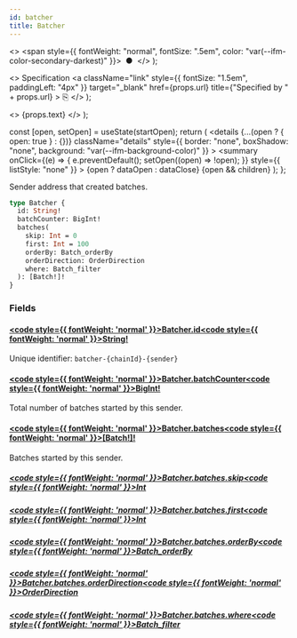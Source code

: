 ```yaml
---
id: batcher
title: Batcher
---
```


<head>
  <meta content="noindex" name="robots" />
  <meta charset="utf-8" />
</head>

  <>
    <span style={{ fontWeight: "normal", fontSize: ".5em", color: "var(--ifm-color-secondary-darkest)" }}>
      &nbsp;●&nbsp;
    </span>
  </>
);

  <>
    Specification
    <a
      className="link"
      style={{ fontSize: "1.5em", paddingLeft: "4px" }}
      target="_blank"
      href={props.url}
      title={"Specified by " + props.url}
    >
      ⎘
    </a>
  </>
);

  <>
    <span className={props.class}>{props.text}</span>
  </>
);


  const [open, setOpen] = useState(startOpen);
  return (
    <details
      {...(open ? { open: true } : {})}
      className="details"
      style={{ border: "none", boxShadow: "none", background: "var(--ifm-background-color)" }}
    >
      <summary
        onClick={(e) => {
          e.preventDefault();
          setOpen((open) => !open);
        }}
        style={{ listStyle: "none" }}
      >
        {open ? dataOpen : dataClose}
      </summary>
      {open && children}
    </details>
  );
};

Sender address that created batches.

```graphql
type Batcher {
  id: String!
  batchCounter: BigInt!
  batches(
    skip: Int = 0
    first: Int = 100
    orderBy: Batch_orderBy
    orderDirection: OrderDirection
    where: Batch_filter
  ): [Batch!]!
}
```

### Fields

#### [<code style={{ fontWeight: 'normal' }}>Batcher.<b>id</b></code>](#)<Bullet />[<code style={{ fontWeight: 'normal' }}><b>String!</b></code>](/docs/api/flow/graphql/the-graph/scalars/string.mdx) <Badge class="badge badge--secondary badge--non_null" text="non-null"/> <Badge class="badge badge--secondary " text="scalar"/>

Unique identifier: `batcher-{chainId}-{sender}`

#### [<code style={{ fontWeight: 'normal' }}>Batcher.<b>batchCounter</b></code>](#)<Bullet />[<code style={{ fontWeight: 'normal' }}><b>BigInt!</b></code>](/docs/api/flow/graphql/the-graph/scalars/big-int.mdx) <Badge class="badge badge--secondary badge--non_null" text="non-null"/> <Badge class="badge badge--secondary " text="scalar"/>

Total number of batches started by this sender.

#### [<code style={{ fontWeight: 'normal' }}>Batcher.<b>batches</b></code>](#)<Bullet />[<code style={{ fontWeight: 'normal' }}><b>[Batch!]!</b></code>](/docs/api/flow/graphql/the-graph/objects/batch.mdx) <Badge class="badge badge--secondary badge--non_null" text="non-null"/> <Badge class="badge badge--secondary " text="object"/>

Batches started by this sender.

##### [<code style={{ fontWeight: 'normal' }}>Batcher.batches.<b>skip</b></code>](#)<Bullet />[<code style={{ fontWeight: 'normal' }}><b>Int</b></code>](/docs/api/flow/graphql/the-graph/scalars/int.mdx) <Badge class="badge badge--secondary " text="scalar"/>

##### [<code style={{ fontWeight: 'normal' }}>Batcher.batches.<b>first</b></code>](#)<Bullet />[<code style={{ fontWeight: 'normal' }}><b>Int</b></code>](/docs/api/flow/graphql/the-graph/scalars/int.mdx) <Badge class="badge badge--secondary " text="scalar"/>

##### [<code style={{ fontWeight: 'normal' }}>Batcher.batches.<b>orderBy</b></code>](#)<Bullet />[<code style={{ fontWeight: 'normal' }}><b>Batch_orderBy</b></code>](/docs/api/flow/graphql/the-graph/enums/batch-order-by.mdx) <Badge class="badge badge--secondary " text="enum"/>

##### [<code style={{ fontWeight: 'normal' }}>Batcher.batches.<b>orderDirection</b></code>](#)<Bullet />[<code style={{ fontWeight: 'normal' }}><b>OrderDirection</b></code>](/docs/api/flow/graphql/the-graph/enums/order-direction.mdx) <Badge class="badge badge--secondary " text="enum"/>

##### [<code style={{ fontWeight: 'normal' }}>Batcher.batches.<b>where</b></code>](#)<Bullet />[<code style={{ fontWeight: 'normal' }}><b>Batch_filter</b></code>](/docs/api/flow/graphql/the-graph/inputs/batch-filter.mdx) <Badge class="badge badge--secondary " text="input"/>
